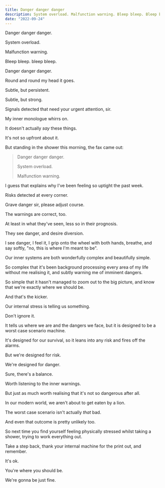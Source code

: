 ```yaml
---
title: Danger danger danger
description: System overload. Malfunction warning. Bleep bleep. Bleep bleep. Danger danger danger. Round and round my head it goes.
date: "2022-09-24"
---
```


Danger danger danger.

System overload.

Malfunction warning.

Bleep bleep. bleep bleep.

Danger danger danger.

Round and round my head it goes.

Subtle, but persistent.

Subtle, but strong.

Signals detected that need your urgent attention, sir.

My inner monologue whirrs on.

It doesn't actually _say_ these things.

It's not so upfront about it.

But standing in the shower this morning, the fax came out:

> Danger danger danger.
>
> System overload.
>
> Malfunction warning.

I guess that explains why I've been feeling so uptight the past week.

Risks detected at every corner.

Grave danger sir, please adjust course.

The warnings are correct, too.

At least in what they've seen, less so in their prognosis.

They see danger, and desire diversion.

I see danger, I feel it, I grip onto the wheel with both hands, breathe, and say softly, "no, this is where I'm meant to be".

Our inner systems are both wonderfully complex and beautifully simple.

So complex that it's been background processing every area of my life without me realising it, and subtly warning me of imminent dangers.

So simple that it hasn't managed to zoom out to the big picture, and know that we're exactly where we should be.

And that's the kicker.

Our internal stress is telling us something.

Don't ignore it.

It tells us where we are and the dangers we face, but it is designed to be a worst case scenario machine.

It's designed for our survival, so it leans into any risk and fires off the alarms.

But we're designed for risk.

We're designed for danger.

<EmailSubscribe />

Sure, there's a balance.

Worth listening to the inner warnings.

But just as much worth realising that it's not so dangerous after all.

In our modern world, we aren't about to get eaten by a lion.

The worst case scenario isn't actually _that_ bad.

And even that outcome is pretty unlikely too.

So next time you find yourself feeling physically stressed whilst taking a shower, trying to work everything out.

Take a step back, thank your internal machine for the print out, and remember.

It's ok.

You're where you should be.

We're gonna be just fine.
